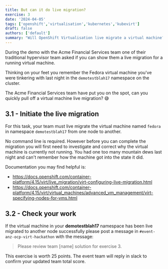 ```yaml
---
title: But can it do live migration?
exercise: 3
date: '2024-04-05'
tags: ['openshift','virtualisation','kubernetes','kubevirt']
draft: false
authors: ['default']
summary: "Will OpenShift Virtualisation live migrate a virtual machine?"
---
```


During the demo with the Acme Financial Services team one of their traditional hypervisor team asked if you can show them a live migration for a running virtual machine.

Thinking on your feet you remember the Fedora virtual machine you've were tinkering with last night in the `demotestblah17` namespace on the cluster.

The Acme Financial Services team have put you on the spot, can you quickly pull off a virtual machine live migration? 😅


## 3.1 - Initiate the live migration

For this task, your team must live migrate the virtual machine named `fedora` in namespace `demotestblah17` from one node to another.

No command line is required. However before you can complete the migration you will first need to investigate and correct why the virtual machine is currently not running. You had one too many mountain dews last night and can't remember how the machine got into the state it did.

Documentation you may find helpful is:
- https://docs.openshift.com/container-platform/4.15/virt/live_migration/virt-configuring-live-migration.html
- https://docs.openshift.com/container-platform/4.15/virt/virtual_machines/advanced_vm_management/virt-specifying-nodes-for-vms.html


## 3.2 - Check your work

If the virtual machine in your **demotestblah17** namespace has been live migrated to another node successfully please post a message in `#event-anz-ocp-virt-hackathon` with the message:

> Please review team [name] solution for exercise 3.

This exercise is worth 25 points. The event team will reply in slack to confirm your updated team total score.
